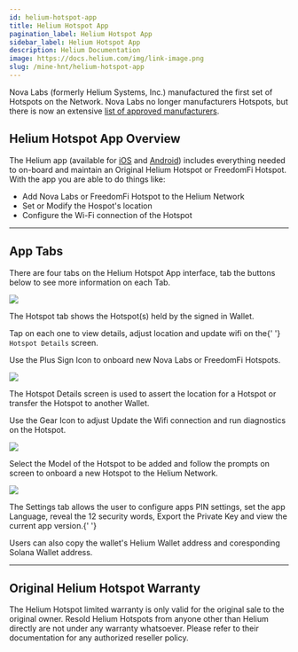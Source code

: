 ```yaml
---
id: helium-hotspot-app
title: Helium Hotspot App
pagination_label: Helium Hotspot App
sidebar_label: Helium Hotspot App
description: Helium Documentation
image: https://docs.helium.com/img/link-image.png
slug: /mine-hnt/helium-hotspot-app
---
```



Nova Labs (formerly Helium Systems, Inc.) manufactured the first set of Hotspots on the Network.
Nova Labs no longer manufacturers Hotspots, but there is now an extensive
[list of approved manufacturers](/mine-hnt/full-hotspots/become-a-maker/maker-approval-auditing/).

## Helium Hotspot App Overview

The Helium app (available for [iOS](https://apps.apple.com/us/app/helium-hotspot/id1450463605) and
[Android](https://play.google.com/store/apps/details?id=com.helium.wallet)) includes everything
needed to on-board and maintain an Original Helium Hotspot or FreedomFi Hotspot. With the app you
are able to do things like:

- Add Nova Labs or FreedomFi Hotspot to the Helium Network
- Set or Modify the Hospot's location
- Configure the Wi-Fi connection of the Hotspot

---

## App Tabs

There are four tabs on the Helium Hotspot App interface, tab the buttons below to see more
information on each Tab.

<Tabs block={true}>

<TabItem  value="hotspot_tab" label="Hotspot List" default>

<div class="container" style={{ padding: 0, paddingTop: 0 }}>
  <div class="row">
    <div class="col col--4" style={{ marginBottom: 0 }}>
      <img className="appscreen" src={useBaseUrl('img/hotspot-app/hotspot-list.png')} />
    </div>
    <div class="col col--8" style={{ marginBottom: 0 }}>
      <p>The Hotspot tab shows the Hotspot(s) held by the signed in Wallet. </p>
      <p>
        Tap on each one to view details, adjust location and update wifi on the{' '}
        <code>Hotspot Details</code> screen.
      </p>
      <p>Use the Plus Sign Icon to onboard new Nova Labs or FreedomFi Hotspots.</p>
    </div>
  </div>
</div>

</TabItem>

<TabItem  value="account_tab" label="Hotspot Details" default>

<div class="container" style={{ padding: 0, paddingTop: 0 }}>
  <div class="row">
    <div class="col col--4" style={{ marginBottom: 0 }}>
      <img className="appscreen" src={useBaseUrl('img/hotspot-app/hotspot-details.png')} />
    </div>
    <div class="col col--8" style={{ marginBottom: 0 }}>
      <p>
        The Hotspot Details screen is used to assert the location for a Hotspot or transfer the
        Hotspot to another Wallet.
      </p>
      <p>
        Use the Gear Icon to adjust Update the Wifi connection and run diagnostics on the Hotspot.
      </p>
    </div>
  </div>
</div>

</TabItem>

<TabItem  value="notifications_tab" label="Hotspot Onboarding" default>

<div class="container" style={{ padding: 0, paddingTop: 0 }}>
  <div class="row">
    <div class="col col--4" style={{ marginBottom: 0 }}>
      <img className="appscreen" src={useBaseUrl('img/hotspot-app/hotspot-onboarding.png')} />
    </div>
    <div class="col col--8" style={{ marginBottom: 0 }}>
      <p>
        Select the Model of the Hotspot to be added and follow the prompts on screen to onboard a
        new Hotspot to the Helium Network.
      </p>
    </div>
  </div>
</div>

</TabItem>

<TabItem  value="settings_tab" label="App Settings" default>

<div class="container" style={{ padding: 0, paddingTop: 0 }}>
  <div class="row">
    <div class="col col--4" style={{ marginBottom: 0 }}>
      <img className="appscreen" src={useBaseUrl('img/hotspot-app/app-settings.png')} />
    </div>
    <div class="col col--8" style={{ marginBottom: 0 }}>
      <p>
        The Settings tab allows the user to configure apps PIN settings, set the app Language,
        reveal the 12 security words, Export the Private Key and view the current app version.{' '}
      </p>
      <p>
        Users can also copy the wallet's Helium Wallet address and coresponding Solana Wallet
        address.
      </p>
    </div>
  </div>
</div>

</TabItem>

</Tabs>

---

## Original Helium Hotspot Warranty

The Helium Hotspot limited warranty is only valid for the original sale to the original owner.
Resold Helium Hotspots from anyone other than Helium directly are not under any warranty whatsoever.
Please refer to their documentation for any authorized reseller policy.
